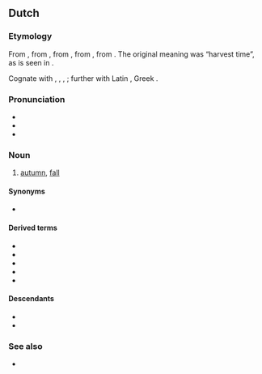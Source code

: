 ==Dutch==

===Etymology===
{{root|nl|ine-pro|*kerp-}}
From {{inh|nl|dum|herfst}}, from {{inh|nl|odt|*hervist}}, from {{inh|nl|gmw-pro|*harbist}}, from {{inh|nl|gem-pro|*harbistaz}}, from {{der|nl|ine-pro|*kerp-}}.  The original meaning was “harvest time”, as is seen in {{m|nl|herfstmaand}}.

{{rel-top|Cognates:}}Cognate with {{cog|de|Herbst}}, {{cog|nds|Harvst}}, {{cog|fy|hjerst}}, {{cog|en|harvest}}; further with Latin {{m|la|carpere||to [[pick]], to [[pluck]]}}, Greek {{m|grc|καρπός||fruit, harvest}}. {{rel-bottom}}

===Pronunciation===
* {{IPA|nl|/ɦɛrfst/|[ɦɛrfst]|[ˈɦɛ.rəfst]|[h-]}}
* {{audio|nl|nl-herfst.ogg|Audio (Netherlands)}}
* {{hyphenation|nl|herfst}}

===Noun===
{{nl-noun|m|-|-}}

# [[autumn]], [[fall]]

====Synonyms====
* {{l|nl|najaar}}

====Derived terms====
* {{l|nl|herfstavond}}
* {{l|nl|herfstkleur}}
* {{l|nl|herfstmaand}}
* {{l|nl|herfstnachtevening}}
* {{l|nl|herfsttij}}

====Descendants====
* {{desc|af|herfs}}
* {{desc|bor=1|pap|hèrfst|herfst}}

===See also===
* {{list:seasons/nl}}